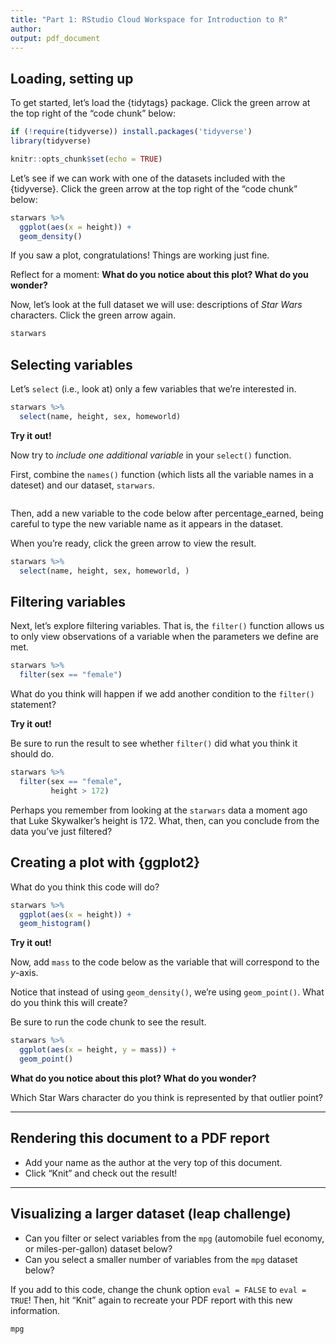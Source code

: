 ```yaml
---
title: "Part 1: RStudio Cloud Workspace for Introduction to R"
author: 
output: pdf_document
---
```


## Loading, setting up

To get started, let's load the {tidytags} package. Click the green arrow at the top right of the "code chunk" below:

```r
if (!require(tidyverse)) install.packages('tidyverse')
library(tidyverse)

knitr::opts_chunk$set(echo = TRUE)
```

Let's see if we can work with one of the datasets included with the {tidyverse}. Click the green arrow at the top right of the "code chunk" below:

```r
starwars %>% 
  ggplot(aes(x = height)) +
  geom_density()
```

If you saw a plot, congratulations! Things are working just fine.

Reflect for a moment: **What do you notice about this plot? What do you wonder?**

Now, let's look at the full dataset we will use: descriptions of *Star Wars* characters. Click the green arrow again.

```r
starwars
```

## Selecting variables

Let's `select` (i.e., look at) only a few variables that we're interested in.

```r
starwars %>% 
  select(name, height, sex, homeworld)
```

**Try it out!**

Now try to *include one additional variable* in your `select()` function. 

First, combine the `names()` function (which lists all the variable names in a dateset) and our dataset, `starwars`.

```r

```

Then, add a new variable to the code below after percentage_earned, being careful to type the new variable name as it appears in the dataset. 

When you're ready, click the green arrow to view the result.

```r
starwars %>% 
  select(name, height, sex, homeworld, )
```

## Filtering variables

Next, let's explore filtering variables. That is, the `filter()` function allows us to only view observations of a variable when the parameters we define are met.

```r
starwars %>% 
  filter(sex == "female")
```

What do you think will happen if we add another condition to the `filter()` statement?

**Try it out!**

Be sure to run the result to see whether `filter()` did what you think it should do.

```r
starwars %>% 
  filter(sex == "female",
         height > 172)
```

Perhaps you remember from looking at the `starwars` data a moment ago that Luke Skywalker's height is 172. What, then, can you conclude from the data you've just filtered?

## Creating a plot with {ggplot2}

What do you think this code will do?

```r
starwars %>% 
  ggplot(aes(x = height)) +
  geom_histogram()
```

**Try it out!**

Now, add `mass` to the code below as the variable that will correspond to the *y*-axis. 

Notice that instead of using `geom_density()`, we're using `geom_point()`. What do you think this will create?

Be sure to run the code chunk to see the result.

```r
starwars %>% 
  ggplot(aes(x = height, y = mass)) +
  geom_point()
```

**What do you notice about this plot? What do you wonder?**

Which Star Wars character do you think is represented by that outlier point?

---

## Rendering this document to a PDF report 

- Add your name as the author at the very top of this document.
- Click "Knit" and check out the result!

---

## Visualizing a larger dataset (leap challenge)

- Can you filter or select variables from the `mpg` (automobile fuel economy, or miles-per-gallon) dataset below?
- Can you select a smaller number of variables from the `mpg` dataset below?

If you add to this code, change the chunk option `eval = FALSE` to `eval = TRUE`! Then, hit "Knit" again to recreate your PDF report with this new information.

```r
mpg
```